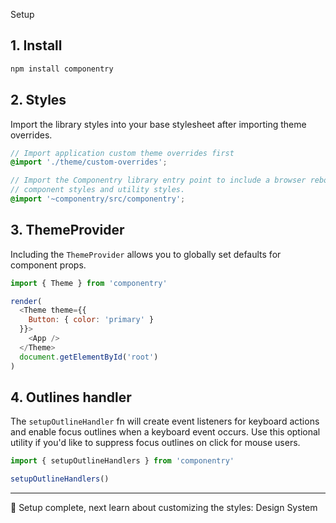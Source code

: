 <Heading className='display-2 my-xl'>Setup</Heading>

## 1. Install

```sh
npm install componentry
```

## 2. Styles

Import the library styles into your base stylesheet after importing theme overrides.

```scss
// Import application custom theme overrides first
@import './theme/custom-overrides';

// Import the Componentry library entry point to include a browser reboot,
// component styles and utility styles.
@import '~componentry/src/componentry';
```

## 3. ThemeProvider

Including the `ThemeProvider` allows you to globally set defaults for component props.

```javascript
import { Theme } from 'componentry'

render(
  <Theme theme={{
    Button: { color: 'primary' }
  }}>
    <App />
  </Theme>
  document.getElementById('root')
)
```

## 4. Outlines handler

The `setupOutlineHandler` fn will create event listeners for keyboard actions and enable
focus outlines when a keyboard event occurs. Use this optional utility if you'd like to
suppress focus outlines on click for mouse users.

```javascript
import { setupOutlineHandlers } from 'componentry'

setupOutlineHandlers()
```

---

🎉 Setup complete, next learn about customizing the styles: <Link to='/design-system'>Design System</Link>